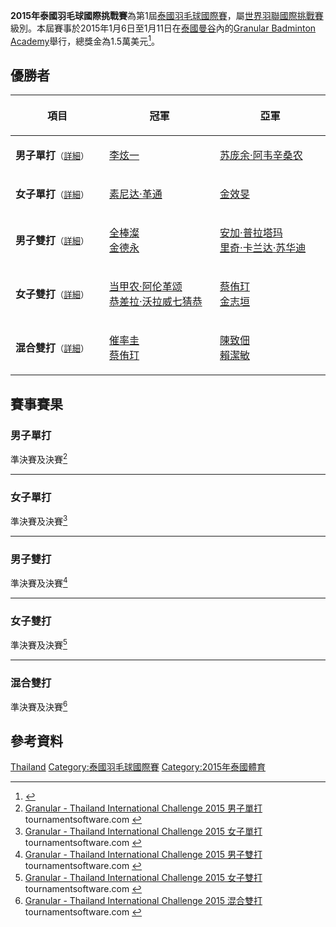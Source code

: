{{noteTA|G1=Badminton}}
{{infobox badminton event
|name           = 2015年泰國羽毛球國際挑戰賽
|image          = 
|size           = 
|caption        =
|dates          = 2015年1月6日－1月11日
|number_edition = 第1屆
|level          = 4A
|prize_money    = 1.5萬美元
|location       = {{THA}}[[曼谷|曼谷]]
|venue          = [[Granular_Badminton_Academy|Granular Badminton Academy]]
|previous       = 
|next           = 2016年泰國羽毛球國際挑戰賽
}}
'''2015年泰國羽毛球國際挑戰賽'''為第1屆[[泰國羽毛球國際賽|泰國羽毛球國際賽]]，屬[[世界羽聯國際挑戰賽|世界羽聯國際挑戰賽]]級別。本屆賽事於2015年1月6日至1月11日在[[泰國|泰國]][[曼谷|曼谷]]內的[[Granular_Badminton_Academy|Granular Badminton Academy]]舉行，總獎金為1.5萬美元<ref>{{cite web|title=Tournament prospectus: Granular -Yonex International Challenge 2015|url=http://www.bwfbadminton.org/file.aspx?id=607895&dl=1|publisher=Granular Badminton Academy|accessdate=2015-01-14|archive-date=2015-05-08|archive-url=https://web.archive.org/web/20150508231103/http://bwfbadminton.org/file.aspx?id=607895&dl=1|dead-url=no}}{{en}}</ref>。

== 優勝者 ==
{| class=wikitable style="font-size:small"
!width="200"|項目
!width="250"|冠軍
!width="250"|亞軍
|-
|'''男子單打'''<small>（[[#男子單打|詳細]]）</small>
|{{flagicon|KOR}} [[李炫一|李炫一]]
|{{flagicon|THA}} [[苏庞余·阿韦辛桑农|苏庞余·阿韦辛桑农]]
|-
|'''女子單打'''<small>（[[#女子單打|詳細]]）</small>
|{{flagicon|THA}} [[素尼达·革通|素尼达·革通]]
|{{flagicon|KOR}} [[金效旻|金效旻]]
|-
|'''男子雙打'''<small>（[[#男子雙打|詳細]]）</small>
|{{flagicon|KOR}} [[全棒澯|全棒澯]]<br/>{{flagicon|KOR}} [[金德永|金德永]]
|{{flagicon|INA}} [[安加·普拉塔玛|安加·普拉塔玛]]<br/>{{flagicon|INA}} [[里奇·卡兰达·苏华迪|里奇·卡兰达·苏华迪]]
|-
|'''女子雙打'''<small>（[[#女子雙打|詳細]]）</small>
|{{flagicon|THA}} [[当甲农·阿伦革颂|当甲农·阿伦革颂]]<br/>{{flagicon|THA}} [[恭差拉·沃拉威七猜恭|恭差拉·沃拉威七猜恭]]
|{{flagicon|KOR}} [[蔡侑玎|蔡侑玎]]<br/>{{flagicon|KOR}} [[金志垣|金志垣]]
|-
|'''混合雙打'''<small>（[[#混合雙打|詳細]]）</small>
|{{flagicon|KOR}} [[催率圭|催率圭]]<br/>{{flagicon|KOR}} [[蔡侑玎|蔡侑玎]]
|{{flagicon|MAS}} [[陳致佃|陳致佃]]<br/>{{flagicon|MAS}} [[賴潔敏|賴潔敏]]
|}

== 賽事賽果 ==
=== 男子單打 ===
;準決賽及決賽<ref name="MS">[http://bwf.tournamentsoftware.com/sport/draw.aspx?id=19DA2D18-0B20-4870-AC0E-6822AEEF880B&draw=1 Granular - Thailand International Challenge 2015 男子單打] tournamentsoftware.com {{en}}</ref>
{{4TeamBracket-Tennis3-v2
| team-width=200
| RD1-seed1=1
| RD1-team1='''{{flagicon|KOR}} [[李炫一|李炫一]]
| RD1-score1-1='''21
| RD1-score1-2='''21
| RD1-score1-3=
| RD1-seed2=4
| RD1-team2={{flagicon|KOR}} [[全奕陳|全奕陳]]
| RD1-score2-1=18
| RD1-score2-2=13
| RD1-score2-3=

| RD1-seed3=11
| RD1-team3={{flagicon|KOR}} [[金東勳|金東勳]]
| RD1-score3-1=15
| RD1-score3-2=18
| RD1-score3-3=
| RD1-seed4=2
| RD1-team4='''{{flagicon|THA}} [[苏庞余·阿韦辛桑农|苏庞余·阿韦辛桑农]]
| RD1-score4-1='''21
| RD1-score4-2='''21
| RD1-score4-3=

| RD2-seed1=1
| RD2-team1='''{{flagicon|KOR}} [[李炫一|李炫一]]
| RD2-score1-1='''21
| RD2-score1-2='''21
| RD2-score1-3=
| RD2-seed2=2
| RD2-team2={{flagicon|THA}} [[苏庞余·阿韦辛桑农|苏庞余·阿韦辛桑农]]
| RD2-score2-1=13
| RD2-score2-2=10
| RD2-score2-3=
}}
----

=== 女子單打 ===
;準決賽及決賽<ref name="WS">[http://bwf.tournamentsoftware.com/sport/draw.aspx?id=19DA2D18-0B20-4870-AC0E-6822AEEF880B&draw=3 Granular - Thailand International Challenge 2015 女子單打] tournamentsoftware.com {{en}}</ref>
{{4TeamBracket-Tennis3-v2
| team-width=200
| RD1-seed1=7
| RD1-team1={{flagicon|KOR}} [[李張美|李張美]]
| RD1-score1-1='''21
| RD1-score1-2=11
| RD1-score1-3=13
| RD1-seed2=3
| RD1-team2='''{{flagicon|KOR}} [[金效旻|金效旻]]
| RD1-score2-1=18
| RD1-score2-2='''21
| RD1-score2-3='''21

| RD1-seed3=6
| RD1-team3={{flagicon|SIN}} [[梁晓宇|梁晓宇]]
| RD1-score3-1=17
| RD1-score3-2=20
| RD1-score3-3=
| RD1-seed4=
| RD1-team4='''{{flagicon|THA}} [[素尼达·革通|素尼达·革通]]
| RD1-score4-1='''21
| RD1-score4-2='''22
| RD1-score4-3=

| RD2-seed1=3
| RD2-team1={{flagicon|KOR}} [[金效旻|金效旻]]
| RD2-score1-1=16
| RD2-score1-2=16
| RD2-score1-3=
| RD2-seed2=
| RD2-team2='''{{flagicon|THA}} [[素尼达·革通|素尼达·革通]]
| RD2-score2-1='''21
| RD2-score2-2='''21
| RD2-score2-3=
}}
----

=== 男子雙打 ===
;準決賽及決賽<ref name="MD">[http://bwf.tournamentsoftware.com/sport/draw.aspx?id=19DA2D18-0B20-4870-AC0E-6822AEEF880B&draw=4 Granular - Thailand International Challenge 2015 男子雙打] tournamentsoftware.com {{en}}</ref>
{{4TeamBracket-Tennis3-v2
| team-width=200
| RD1-seed1=
| RD1-team1={{nowrap|{{flagicon|THA}} [[Cholprasertsuk_Kritti|Cholprasertsuk Kritti]]<br/> {{flagicon|THA}} [[图万那格森·沙玛差|图万那格森·沙玛差]]}}
| RD1-score1-1=12
| RD1-score1-2=15
| RD1-score1-3=
| RD1-seed2=
| RD1-team2='''{{flagicon|KOR}} [[全棒澯|全棒澯]]<br/> {{flagicon|KOR}} [[金德永|金德永]]
| RD1-score2-1='''21
| RD1-score2-2='''21
| RD1-score2-3=

| RD1-seed3=4
| RD1-team3='''{{flagicon|INA}} [[安加·普拉塔玛|安加·普拉塔玛]]<br/> {{flagicon|INA}} [[里奇·卡兰达·苏华迪|里奇·卡兰达·苏华迪]]
| RD1-score3-1='''26
| RD1-score3-2='''21
| RD1-score3-3=
| RD1-seed4=
| RD1-team4={{flagicon|MAS}} [[陈伟源|陈伟源]]<br/> {{flagicon|MAS}} [[张御宇|张御宇]]
| RD1-score4-1=24
| RD1-score4-2=19
| RD1-score4-3=

| RD2-seed1=
| RD2-team1='''{{flagicon|KOR}} [[全棒澯|全棒澯]]<br/> {{flagicon|KOR}} [[金德永|金德永]]
| RD2-score1-1='''21
| RD2-score1-2=13
| RD2-score1-3='''21
| RD2-seed2=4
| RD2-team2={{flagicon|INA}} [[安加·普拉塔玛|安加·普拉塔玛]]<br/> {{flagicon|INA}} [[里奇·卡兰达·苏华迪|里奇·卡兰达·苏华迪]]
| RD2-score2-1=14
| RD2-score2-2='''21
| RD2-score2-3=14
}}
----

=== 女子雙打 ===
;準決賽及決賽<ref name="WD">[http://bwf.tournamentsoftware.com/sport/draw.aspx?id=19DA2D18-0B20-4870-AC0E-6822AEEF880B&draw=5 Granular - Thailand International Challenge 2015 女子雙打] tournamentsoftware.com {{en}}</ref>
{{4TeamBracket-Tennis3-v2
| team-width=200
| RD1-seed1=1
| RD1-team1='''{{flagicon|THA}} [[当甲农·阿伦革颂|当甲农·阿伦革颂]]<br/> {{flagicon|THA}} [[恭差拉·沃拉威七猜恭|恭差拉·沃拉威七猜恭]]
| RD1-score1-1='''21
| RD1-score1-2='''21
| RD1-score1-3=
| RD1-seed2=3
| RD1-team2={{flagicon|INA}} [[凯希亚·纽维塔·哈纳迪亚|凯希亚·纽维塔·哈纳迪亚]]<br/> {{flagicon|INA}} [[德维·蒂卡·佩马塔萨里|德维·蒂卡·佩马塔萨里]]
| RD1-score2-1=10
| RD1-score2-2=16
| RD1-score2-3=

| RD1-seed3=
| RD1-team3='''{{flagicon|KOR}} [[蔡侑玎|蔡侑玎]]<br/> {{flagicon|KOR}} [[金志垣|金志垣]]
| RD1-score3-1='''21
| RD1-score3-2='''21
| RD1-score3-3=
| RD1-seed4=2
| RD1-team4={{flagicon|THA}} [[宗功攀·吉迪特拉恭|宗功攀·吉迪特拉恭]]<br/> {{flagicon|THA}} [[拉温达·巴宗哉|拉温达·巴宗哉]]
| RD1-score4-1=16
| RD1-score4-2=10
| RD1-score4-3=

| RD2-seed1=1
| RD2-team1='''{{flagicon|THA}} [[当甲农·阿伦革颂|当甲农·阿伦革颂]]<br/> {{flagicon|THA}} [[恭差拉·沃拉威七猜恭|恭差拉·沃拉威七猜恭]]
| RD2-score1-1='''21
| RD2-score1-2='''21
| RD2-score1-3=
| RD2-seed2=
| RD2-team2={{flagicon|KOR}} [[蔡侑玎|蔡侑玎]]<br/> {{flagicon|KOR}} [[金志垣|金志垣]]
| RD2-score2-1=17
| RD2-score2-2=19
| RD2-score2-3=
}}
----

=== 混合雙打 ===
;準決賽及決賽<ref name="XD">[http://bwf.tournamentsoftware.com/sport/draw.aspx?id=19DA2D18-0B20-4870-AC0E-6822AEEF880B&draw=6 Granular - Thailand International Challenge 2015 混合雙打] tournamentsoftware.com {{en}}</ref>
{{4TeamBracket-Tennis3-v2
| team-width=200
| RD1-seed1=
| RD1-team1={{nowrap|{{flagicon|THA}} [[Thanadol_Jumpanoi|Thanadol Jumpanoi]]<br/> {{flagicon|THA}} [[Thidarat_Kleebyeesoon|Thidarat Kleebyeesoon]]}}
| RD1-score1-1=17
| RD1-score1-2=12
| RD1-score1-3=
| RD1-seed2=3
| RD1-team2='''{{flagicon|KOR}} [[催率圭|催率圭]]<br/> {{flagicon|KOR}} [[蔡侑玎|蔡侑玎]]
| RD1-score2-1='''21
| RD1-score2-2='''21
| RD1-score2-3=

| RD1-seed3=
| RD1-team3={{flagicon|KOR}} [[金德永|金德永]]<br/> {{flagicon|KOR}} [[高我羅|高我羅]]
| RD1-score3-1=10
| RD1-score3-2=11
| RD1-score3-3=
| RD1-seed4=2
| RD1-team4='''{{flagicon|MAS}} [[陳致佃|陳致佃]]<br/> {{flagicon|MAS}} [[賴潔敏|賴潔敏]]
| RD1-score4-1='''21
| RD1-score4-2='''21
| RD1-score4-3=

| RD2-seed1=3
| RD2-team1='''{{flagicon|KOR}} [[催率圭|催率圭]]<br/> {{flagicon|KOR}} [[蔡侑玎|蔡侑玎]]
| RD2-score1-1=18
| RD2-score1-2='''21
| RD2-score1-3='''21
| RD2-seed2=2
| RD2-team2={{flagicon|MAS}} [[陳致佃|陳致佃]]<br/> {{flagicon|MAS}} [[賴潔敏|賴潔敏]]
| RD2-score2-1='''21
| RD2-score2-2=19
| RD2-score2-3=12
}}

== 參考資料 ==
{{Reflist}}

[[Category:2015年世界羽聯國際挑戰賽|Thailand]]
[[Category:泰國羽毛球國際賽|Category:泰國羽毛球國際賽]]
[[Category:2015年泰國體育|Category:2015年泰國體育]]